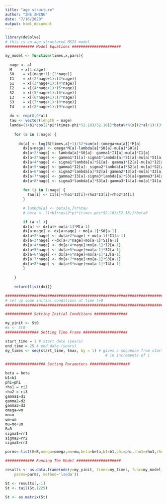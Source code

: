 ```yaml
---
title: "age structure"
author: "ZHE ZHENG"
date: "7/16/2020"
output: html_document
---
```

```r
library(deSolve)
# this is an age structured MSIS model
############# Model Equations ######################

my_model <- function(times,x,pars){
  
  nage <- al 
  M    = x[1:nage]
  S0    = x[(nage+1):(2*nage)]
  I1    = x[(2*nage+1):(3*nage)]
  S1    = x[(3*nage+1):(4*nage)]
  I2    = x[(4*nage+1):(5*nage)]
  S2    = x[(5*nage+1):(6*nage)]
  I3    = x[(6*nage+1):(7*nage)]
  S3    = x[(7*nage+1):(8*nage)]
  I4    = x[(8*nage+1):(9*nage)]
  
  dx <- rep(0,9*al)
  tau <- vector(length = nage)
  lamda=(1+b1*cos(2*pi*(times-phi*52.18)/52.18))*beta%*%(x[(2*al+1):(3*al)]+rho1*x[(4*al+1):(5*al)]+rho2*x[(6*al+1):(7*al)]+rho2*x[(8*al+1):(9*al)])/sum(x)
  
	for (a in 1:nage) {
	  
	  dx[a] <- log(B[times,a]+1)/52*sum(x)-(omega+mu[a])*M[a]
		dx[a+nage] <- omega*M[a]-lambda[a]*S0[a]-mu[a]*S0[a]
		dx[a+2*nage] <- lambda[a]*S0[a]- gamma1*I1[a]-mu[a]*I1[a]
		dx[a+3*nage] <- gamma1*I1[a]-sigma1*lambda[a]*S1[a]-mu[a]*S1[a]
		dx[a+4*nage] <- sigma1*lambda[a]*S1[a]- gamma1*I2[a]-mu[a]*I2[a]
		dx[a+5*nage] <- gamma1*I2[a]- sigma2*lambda[a]*S2[a]-mu[a]*S2[a]
		dx[a+6*nage] <- sigma2*lambda[a]*S2[a]-gamma2*I3[a]-mu[a]*I3[a]
		dx[a+7*nage] <- gamma2*I3[a]-sigma3*lambda[a]*S3[a]+gamma3*I4[a]-mu[a]*S3[a]
		dx[a+8*nage] <- sigma3*lambda[a]*S3[a]-gamma3*I4[a]-mu[a]*I4[a]
		
		for (i in 1:nage) {
		  tau[i] <- I1[i]+rho1*I2[i]+rho2*I3[i]+rho2*I4[i]
		}

		# lambda[a] <- beta[a,]%*%tau
		# beta <- (1+b1*cos(2*pi*(times-phi*52.18)/52.18))*beta0

		if (a >1 ){
		dx[a] <- dx[a]+ mo[a-1]*M[a-1]
		dx[a+nage] <- dx[a+nage] + mo[a-1]*S0[a-1]
		dx[a+2*nage] <- dx[a+2*nage] + mo[a-1]*I1[a-1]
		dx[a+3*nage] <-dx[a+3*nage]+mo[a-1]*S1[a-1]
		dx[a+4*nage] <- dx[a+4*nage]+mo[a-1]*I2[a-1]
		dx[a+5*nage] <- dx[a+5*nage]+mo[a-1]*S2[a-1]
		dx[a+6*nage] <- dx[a+6*nage]+mo[a-1]*I3[a-1]
		dx[a+7*nage] <- dx[a+7*nage]+mo[a-1]*S3[a-1]
		dx[a+8*nage] <- dx[a+8*nage]+mo[a-1]*I4[a-1]
		}
	  
	}
	
	return(list(dx))}

##################################################################################
# set up some initial conditions at time t=0
##################################################################################

############ Setting Initial Conditions ###############

my_yinit <- St0
#x <- St0
############### Setting Time Frame ####################

start_time = 1 # start date (years)
end_time = 25 # end date (years)
my_times <- seq(start_time, tmax, by = 1) # gives a sequence from start to end
											 # in increments of 1

################## Setting Parameters ##################

beta = beta
b1=b1
phi=phi
rho1 = ri2
rho2 = ri3
gamma1=d1
gamma2=d2
gamma3=d3
omega=wm
mo=u
um=um
mu=mo+um
B=B
sigma1=rr1
sigma2=rr2
sigma3=rr3

parms<-list(B=B,omega=omega,mu=mu,beta=beta,b1=b1,phi=phi,rho1=rho1,rho2=rho2, gamma1=gamma1,sigma1=sigma1,gamma2=gamma2,sigma2=sigma2,gamma3=gamma3,sigma3=sigma3)

############# Running The Model ####################

results <- as.data.frame(ode(y=my_yinit, times=my_times, func=my_model,
	parms=parms, method='lsoda'))

St <- results[,-1]
St <- tail(St,1225)

St <- as.matrix(St)
  
```

